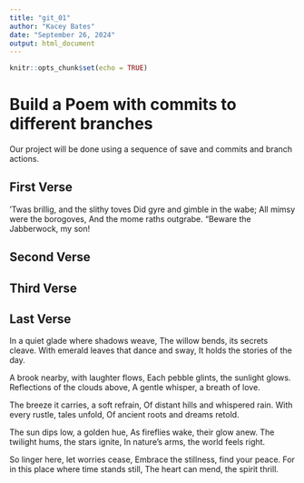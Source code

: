 ```yaml
---
title: "git_01"
author: "Kacey Bates"
date: "September 26, 2024"
output: html_document
---
```


```r
knitr::opts_chunk$set(echo = TRUE)
```
# Build a Poem with commits to different branches
Our project will be done using a sequence of save and commits and branch actions.
<!-- Do not modify or change any text in "!--" bracketed areas such as this --- these are instructions to
you, if you change any of this the git program will notice it and compromise your git merging strategy !-->

## First Verse 
<!--Put the first five lines of a poem by Lewis Carrol in this section!-->
’Twas brillig, and the slithy toves
Did gyre and gimble in the wabe;
All mimsy were the borogoves,
And the mome raths outgrabe.
“Beware the Jabberwock, my son!

## Second Verse
<!--Put the first five lines of a poem by Robert Frost here!-->

## Third Verse
<!--Put the first two verses of The Walrus and the Carpenter here!-->

## Last Verse
<!--Put a short poem you created using chatGPT of 20 to 30 lines,here!-->
In a quiet glade where shadows weave,
The willow bends, its secrets cleave.
With emerald leaves that dance and sway,
It holds the stories of the day.

A brook nearby, with laughter flows,
Each pebble glints, the sunlight glows.
Reflections of the clouds above,
A gentle whisper, a breath of love.

The breeze it carries, a soft refrain,
Of distant hills and whispered rain.
With every rustle, tales unfold,
Of ancient roots and dreams retold.

The sun dips low, a golden hue,
As fireflies wake, their glow anew.
The twilight hums, the stars ignite,
In nature’s arms, the world feels right.

So linger here, let worries cease,
Embrace the stillness, find your peace.
For in this place where time stands still,
The heart can mend, the spirit thrill.